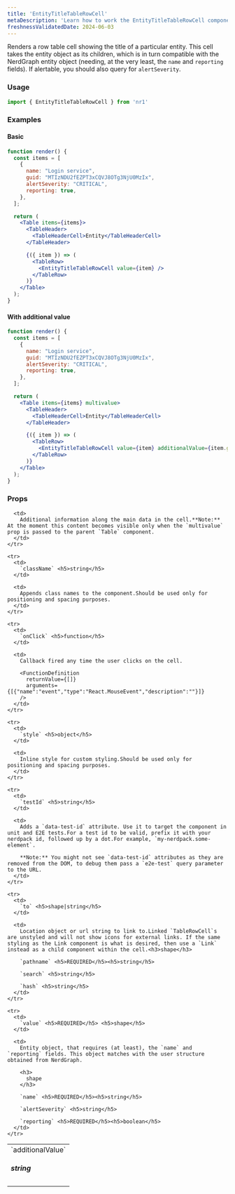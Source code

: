 ```yaml
---
title: 'EntityTitleTableRowCell'
metaDescription: 'Learn how to work the EntityTitleTableRowCell component'
freshnessValidatedDate: 2024-06-03
---
```


Renders a row table cell showing the title of a particular entity. This cell takes the entity object as its children, which is in turn compatible with the NerdGraph entity object (needing, at the very least, the `name` and `reporting` fields). If alertable, you should also query for `alertSeverity`.

### Usage

```jsx
import { EntityTitleTableRowCell } from 'nr1'
```

### Examples

#### Basic

```jsx
function render() {
  const items = [
    {
      name: "Login service",
      guid: "MTIzNDU2fEZPT3xCQVJ8OTg3NjU0MzIx",
      alertSeverity: "CRITICAL",
      reporting: true,
    },
  ];

  return (
    <Table items={items}>
      <TableHeader>
        <TableHeaderCell>Entity</TableHeaderCell>
      </TableHeader>

      {({ item }) => (
        <TableRow>
          <EntityTitleTableRowCell value={item} />
        </TableRow>
      )}
    </Table>
  );
}
```

#### With additional value

```jsx
function render() {
  const items = [
    {
      name: "Login service",
      guid: "MTIzNDU2fEZPT3xCQVJ8OTg3NjU0MzIx",
      alertSeverity: "CRITICAL",
      reporting: true,
    },
  ];

  return (
    <Table items={items} multivalue>
      <TableHeader>
        <TableHeaderCell>Entity</TableHeaderCell>
      </TableHeader>

      {({ item }) => (
        <TableRow>
          <EntityTitleTableRowCell value={item} additionalValue={item.guid} />
        </TableRow>
      )}
    </Table>
  );
}
```

### Props

<table>
  <tbody>
    <tr>
      <td>
        `additionalValue` <h5>string</h5>
      </td>

      <td>
        Additional information along the main data in the cell.**Note:** At the moment this content becomes visible only when the `multivalue` prop is passed to the parent `Table` component.
      </td>
    </tr>

    <tr>
      <td>
        `className` <h5>string</h5>
      </td>

      <td>
        Appends class names to the component.Should be used only for positioning and spacing purposes.
      </td>
    </tr>

    <tr>
      <td>
        `onClick` <h5>function</h5>
      </td>

      <td>
        Callback fired any time the user clicks on the cell.

        <FunctionDefinition
          returnValue={[]}
          arguments={[{"name":"event","type":"React.MouseEvent","description":""}]}
        />
      </td>
    </tr>

    <tr>
      <td>
        `style` <h5>object</h5>
      </td>

      <td>
        Inline style for custom styling.Should be used only for positioning and spacing purposes.
      </td>
    </tr>

    <tr>
      <td>
        `testId` <h5>string</h5>
      </td>

      <td>
        Adds a `data-test-id` attribute. Use it to target the component in unit and E2E tests.For a test id to be valid, prefix it with your nerdpack id, followed up by a dot.For example, `my-nerdpack.some-element`.

        **Note:** You might not see `data-test-id` attributes as they are removed from the DOM, to debug them pass a `e2e-test` query parameter to the URL.
      </td>
    </tr>

    <tr>
      <td>
        `to` <h5>shape|string</h5>
      </td>

      <td>
        Location object or url string to link to.Linked `TableRowCell`s are unstyled and will not show icons for external links. If the same styling as the Link component is what is desired, then use a `Link` instead as a child component within the cell.<h3>shape</h3>

        `pathname` <h5>REQUIRED</h5><h5>string</h5>

        `search` <h5>string</h5>

        `hash` <h5>string</h5>
      </td>
    </tr>

    <tr>
      <td>
        `value` <h5>REQUIRED</h5> <h5>shape</h5>
      </td>

      <td>
        Entity object, that requires (at least), the `name` and `reporting` fields. This object matches with the user structure obtained from NerdGraph.

        <h3>
          shape
        </h3>

        `name` <h5>REQUIRED</h5><h5>string</h5>

        `alertSeverity` <h5>string</h5>

        `reporting` <h5>REQUIRED</h5><h5>boolean</h5>
      </td>
    </tr>
  </tbody>
</table>
